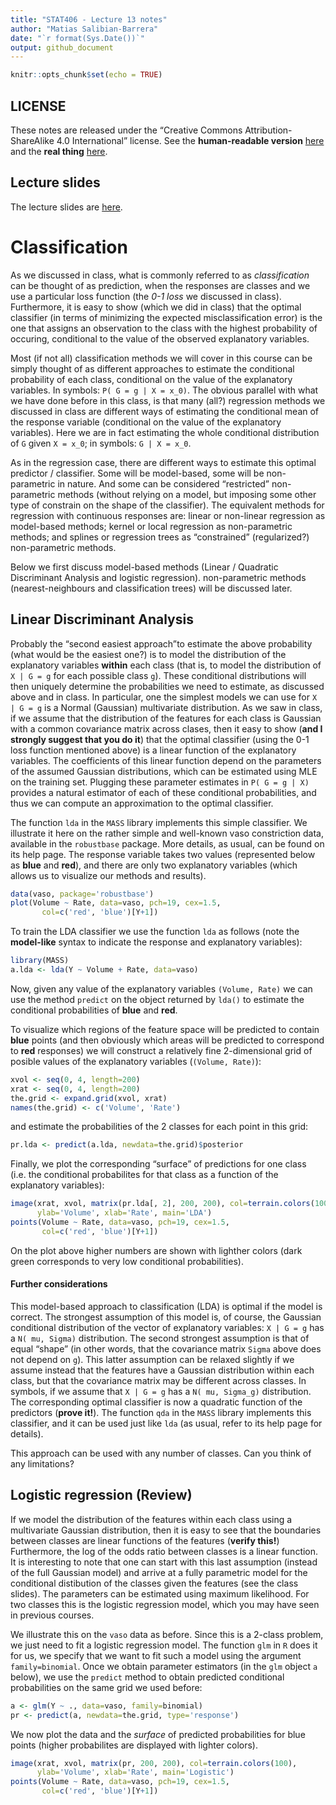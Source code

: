 ```yaml
---
title: "STAT406 - Lecture 13 notes"
author: "Matias Salibian-Barrera"
date: "`r format(Sys.Date())`"
output: github_document
---
```


```r
knitr::opts_chunk$set(echo = TRUE)
```

## LICENSE
These notes are released under the 
"Creative Commons Attribution-ShareAlike 4.0 International" license. 
See the **human-readable version** [here](https://creativecommons.org/licenses/by-sa/4.0/)
and the **real thing** [here](https://creativecommons.org/licenses/by-sa/4.0/legalcode). 

## Lecture slides

The lecture slides are [here](STAT406-19-lecture-13.pdf). 

# Classification

As we discussed in class, what is commonly referred to as *classification* 
can be thought of as prediction, when the responses are classes and we
use a particular loss function (the *0-1 loss* we discussed in class). 
Furthermore, it is easy to show (which we did in class) that the optimal 
classifier (in terms of minimizing the
expected misclassification error) is the one that assigns an observation
to the class with the highest probability of occuring, conditional to the
value of the observed explanatory variables. 

<!-- A related discussion about including costs of misclassification  -->
<!-- and the difference between prediction and classification can be found here: [http://www.fharrell.com/post/classification/](http://www.fharrell.com/post/classification/). -->

Most (if not all) classification methods we will cover in this course can be
simply thought of as different approaches to estimate the conditional probability of
each class, conditional on the value of the explanatory variables. In 
symbols: `P( G = g | X = x_0)`.
The obvious parallel with what we have done before in this class,
is that many (all?) regression methods we discussed in class are 
different ways of estimating the conditional mean of the response 
variable (conditional on the value of the explanatory
variables). Here we are
in fact estimating the whole conditional distribution of `G`
given `X = x_0`; 
in symbols: `G | X = x_0`.

As in the regression case, there are different ways to estimate this
optimal predictor / classifier. Some will be model-based, some will
be non-parametric in nature. And some can be considered "restricted" 
non-parametric methods (without relying on a model, but imposing some
other type of constrain on the shape of the classifier). The equivalent
methods for regression with continuous responses are: linear
or non-linear regression as model-based methods; kernel or local regression
as non-parametric methods; and splines or regression trees as 
"constrained" (regularized?) non-parametric methods. 

Below we first discuss model-based methods (Linear / Quadratic
Discriminant Analysis and logistic regression). non-parametric methods (nearest-neighbours and 
classification trees) will be discussed later. 

## Linear Discriminant Analysis

Probably the "second easiest approach"to estimate the above probability 
(what would be the easiest one?) is to model the distribution of 
the explanatory variables **within** each class (that is, to 
model the distribution of `X | G = g`
for each possible class `g`). 
These conditional distributions will then uniquely determine the 
probabilities we need to estimate, as discussed above and in class. 
In particular, one the simplest models we can use 
for `X | G = g`
is a Normal (Gaussian) multivariate distribution. 
As we saw in class, if we assume that the distribution of the features
for each class is Gaussian with a common covariance matrix across clases, then
it easy to show (**and I strongly suggest that you do it**) that the optimal
classifier (using the 0-1 loss function mentioned above) is a linear
function of the explanatory variables. The coefficients of this linear
function depend on the parameters of the assumed Gaussian distributions, 
which can be estimated using MLE on the training set. Plugging these
parameter estimates in `P( G = g | X)` 
provides a natural estimator of each of these conditional probabilities, 
and thus we can compute an approximation to the optimal classifier. 

The function `lda` in 
the `MASS` library implements this simple classifier. We illustrate it
here on the rather simple and well-known vaso constriction data, available in the 
`robustbase` package. More details, as usual, can be found on its
help page. The response variable takes two values (represented below
as **blue** and **red**), and there are only two
explanatory variables (which allows us to visualize our methods and results). 

```r
data(vaso, package='robustbase')
plot(Volume ~ Rate, data=vaso, pch=19, cex=1.5, 
       col=c('red', 'blue')[Y+1])
```

To train the LDA classifier we use the function `lda` as follows (note the
**model-like** syntax to indicate the response and explanatory variables):

```r
library(MASS)
a.lda <- lda(Y ~ Volume + Rate, data=vaso)
```

Now, given any value of the explanatory variables `(Volume, Rate)` we
can use the method `predict` on the object returned by `lda()` to 
estimate the conditional probabilities of **blue** and **red**. 


To visualize which regions of the feature space will be predicted to 
contain **blue** points (and then obviously which areas will be 
predicted to correspond to **red** responses) we will
construct a relatively fine 2-dimensional grid of posible values of
the explanatory variables (`(Volume, Rate)`):
```r
xvol <- seq(0, 4, length=200)
xrat <- seq(0, 4, length=200)
the.grid <- expand.grid(xvol, xrat)
names(the.grid) <- c('Volume', 'Rate')
```
and estimate the probabilities of the 2 classes for each point in this grid:
```r
pr.lda <- predict(a.lda, newdata=the.grid)$posterior
```
Finally, we plot the corresponding "surface" of predictions for one class
(i.e. the conditional probabilites for that class as a function of
the explanatory variables):
```r
image(xrat, xvol, matrix(pr.lda[, 2], 200, 200), col=terrain.colors(100),
      ylab='Volume', xlab='Rate', main='LDA')
points(Volume ~ Rate, data=vaso, pch=19, cex=1.5,
       col=c('red', 'blue')[Y+1])
```

On the plot above higher numbers are shown with lighther colors
(dark green corresponds to very low conditional probabilities). 

#### Further considerations

This model-based approach to classification (LDA) is optimal
if the model is correct. The strongest assumption of this model
is, of course, the Gaussian conditional distribution of the vector of 
explanatory variables: `X | G = g` has a `N( mu, Sigma)` distribution. 
The second strongest assumption is
that of equal "shape" (in other words, that the covariance matrix
`Sigma` above does not depend on `g`). This latter assumption 
can be relaxed slightly if
we assume instead that the features have a Gaussian distribution within each
class, but that the covariance matrix may be different across 
classes. 
In symbols, if we assume that 
`X | G = g` has a `N( mu, Sigma_g)` distribution.
The corresponding optimal classifier is now a quadratic
function of the predictors (**prove it!**). The function `qda` 
in the `MASS` library implements this classifier, and it
can be used just like `lda` (as usual, refer to its help page for details).

This approach can be used with any number of classes. Can you think of any limitations? 

## Logistic regression (Review)

If we model the distribution of the  features within each class using a 
multivariate Gaussian distribution, then it is easy to see that the 
boundaries between classes are linear functions of the features (**verify this!**)
Furthermore, the log of the odds ratio between classes is a linear
function. It is interesting to note that one can start with this last
assumption (instead of the full Gaussian model) and arrive at a
fully parametric model for the conditional distibution of the classes
given the features (see the class slides). The parameters can be
estimated using maximum likelihood. For two classes this is the
logistic regression model, which you may have seen in previous
courses. 

We illustrate this on the `vaso` data as before. Since this is
a 2-class problem, we just need to fit a logistic regression model.
The function `glm` in `R` does it for us, we specify that we 
want to fit such a model using the argument `family=binomial`. 
Once we obtain parameter estimators (in the `glm` object `a` below), 
we use the `predict` method to obtain predicted conditional 
probabilities on the same grid we used before:
```r
a <- glm(Y ~ ., data=vaso, family=binomial)
pr <- predict(a, newdata=the.grid, type='response')
```

We now plot the data and the *surface* of predicted probabilities for 
blue points (higher probabilites are displayed with lighter colors). 

```r
image(xrat, xvol, matrix(pr, 200, 200), col=terrain.colors(100),
      ylab='Volume', xlab='Rate', main='Logistic')
points(Volume ~ Rate, data=vaso, pch=19, cex=1.5,
       col=c('red', 'blue')[Y+1])
```


